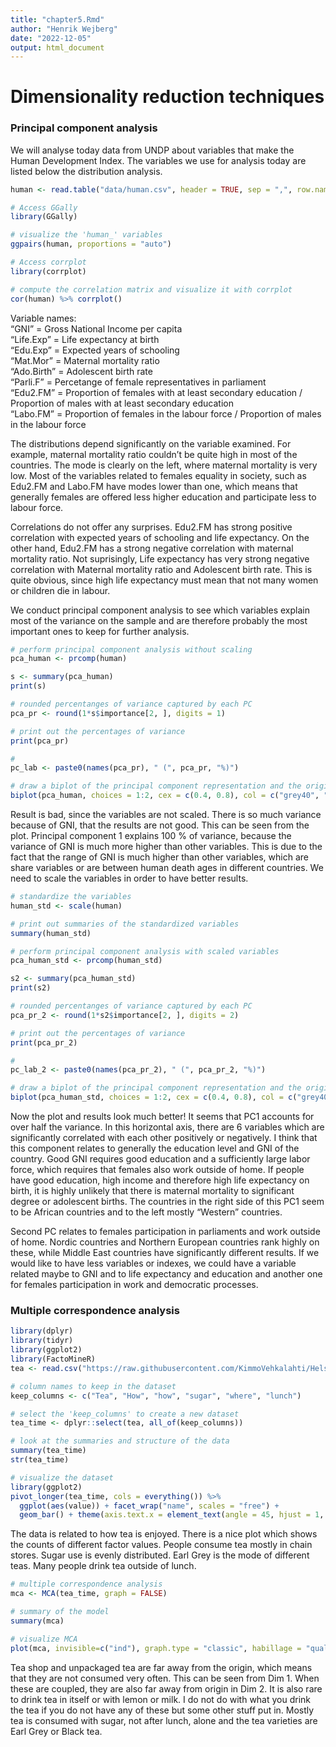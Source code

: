 ```yaml
---
title: "chapter5.Rmd"
author: "Henrik Wejberg"
date: "2022-12-05"
output: html_document
---
```

# Dimensionality reduction techniques

### Principal component analysis

We will analyse today data from UNDP about variables that make the Human Development Index. The variables we use for analysis today are listed below the distribution analysis.

```r
human <- read.table("data/human.csv", header = TRUE, sep = ",", row.names = 1)

# Access GGally
library(GGally)

# visualize the 'human_' variables
ggpairs(human, proportions = "auto")

# Access corrplot
library(corrplot)

# compute the correlation matrix and visualize it with corrplot
cor(human) %>% corrplot()
```
Variable names:      
"GNI" = Gross National Income per capita  
"Life.Exp" = Life expectancy at birth  
"Edu.Exp" = Expected years of schooling   
"Mat.Mor" = Maternal mortality ratio  
"Ado.Birth" = Adolescent birth rate  
"Parli.F" = Percetange of female representatives in parliament  
"Edu2.FM" = Proportion of females with at least secondary education / Proportion of males with at least secondary education  
"Labo.FM" = Proportion of females in the labour force / Proportion of males in the labour force   

The distributions depend significantly on the variable examined. For example, maternal mortality ratio couldn't be quite high in most of the countries. The mode is clearly on the left, where maternal mortality is very low. Most of the variables related to females equality in society, such as Edu2.FM and Labo.FM have modes lower than one, which means that generally females are offered less higher education and participate less to labour force. 

Correlations do not offer any surprises. Edu2.FM has strong positive correlation with expected years of schooling and life expectancy. On the other hand, Edu2.FM has a strong negative correlation with maternal mortality ratio. Not suprisingly, Life expectancy has very strong negative correlation with Maternal mortality ratio and Adolescent birth rate. This is quite obvious, since high life expectancy must mean that not many women or children die in labour. 

We conduct principal component analysis to see which variables explain most of the variance on the sample and are therefore probably the most important ones to keep for further analysis.

```r
# perform principal component analysis without scaling
pca_human <- prcomp(human)

s <- summary(pca_human)
print(s)

# rounded percentanges of variance captured by each PC
pca_pr <- round(1*s$importance[2, ], digits = 1)

# print out the percentages of variance
print(pca_pr)

# 
pc_lab <- paste0(names(pca_pr), " (", pca_pr, "%)")

# draw a biplot of the principal component representation and the original variables
biplot(pca_human, choices = 1:2, cex = c(0.4, 0.8), col = c("grey40", "deeppink2"), xlab = pc_lab[1], ylab = pc_lab[2])

```
Result is bad, since the variables are not scaled. There is so much variance because of GNI, that the results are not good. This can be seen from the plot. Principal component 1 explains 100 % of variance, because the variance of GNI is much more higher than other variables. This is due to the fact that the range of GNI is much higher than other variables, which are share variables or are between human death ages in different countries. We need to scale the variables in order to have better results.

```r

# standardize the variables
human_std <- scale(human)

# print out summaries of the standardized variables
summary(human_std)

# perform principal component analysis with scaled variables
pca_human_std <- prcomp(human_std)

s2 <- summary(pca_human_std)
print(s2)

# rounded percentanges of variance captured by each PC
pca_pr_2 <- round(1*s2$importance[2, ], digits = 2)

# print out the percentages of variance
print(pca_pr_2)

# 
pc_lab_2 <- paste0(names(pca_pr_2), " (", pca_pr_2, "%)")

# draw a biplot of the principal component representation and the original variables
biplot(pca_human_std, choices = 1:2, cex = c(0.4, 0.8), col = c("grey40", "deeppink2"), xlab = pc_lab_2[1], ylab = pc_lab_2[2], sub = "GNI, Edu.Exp, Life.Exp and Edu2.FM are highly correlated with each other and negatively correlated with Maternal Mortality and Adolescent Birth.") 

```
Now the plot and results look much better! It seems that PC1 accounts for over half the variance. In this horizontal axis, there are 6 variables which are significantly correlated with each other positively or negatively. I think that this component relates to generally the education level and GNI of the country. Good GNI requires good education and a sufficiently large labor force, which requires that females also work outside of home. If people have good education, high income and therefore high life expectancy on birth, it is highly unlikely that there is maternal mortality to significant degree or adolescent births. The countries in the right side of this PC1 seem to be African countries and to the left mostly "Western" countries. 

Second PC relates to females participation in parliaments and work outside of home. Nordic countries and Northern European countries rank highly on these, while Middle East countries have significantly different results. If we would like to have less variables or indexes, we could have a variable related maybe to GNI and to life expectancy and education and another one for females participation in work and democratic processes. 

### Multiple correspondence analysis

```r
library(dplyr)
library(tidyr)
library(ggplot2)
library(FactoMineR)
tea <- read.csv("https://raw.githubusercontent.com/KimmoVehkalahti/Helsinki-Open-Data-Science/master/datasets/tea.csv", stringsAsFactors = TRUE)
```


```r
# column names to keep in the dataset
keep_columns <- c("Tea", "How", "how", "sugar", "where", "lunch")

# select the 'keep_columns' to create a new dataset
tea_time <- dplyr::select(tea, all_of(keep_columns))

# look at the summaries and structure of the data
summary(tea_time)
str(tea_time)

# visualize the dataset
library(ggplot2)
pivot_longer(tea_time, cols = everything()) %>% 
  ggplot(aes(value)) + facet_wrap("name", scales = "free") +
  geom_bar() + theme(axis.text.x = element_text(angle = 45, hjust = 1, size = 8))
```

The data is related to how tea is enjoyed. There is a nice plot which shows the counts of different factor values. People consume tea mostly in chain stores. Sugar use is evenly distributed. Earl Grey is the mode of different teas. Many people drink tea outside of lunch. 


```r
# multiple correspondence analysis
mca <- MCA(tea_time, graph = FALSE)

# summary of the model
summary(mca)

# visualize MCA
plot(mca, invisible=c("ind"), graph.type = "classic", habillage = "quali")

```
Tea shop and unpackaged tea are far away from the origin, which means that they are not consumed very often. This can be seen from Dim 1. When these are coupled, they are also far away from origin in Dim 2. It is also rare to drink tea in itself or with lemon or milk. I do not do with what you drink the tea if you do not have any of these but some other stuff put in. Mostly tea is consumed with sugar, not after lunch, alone and the tea varieties are Earl Grey or Black tea. 
